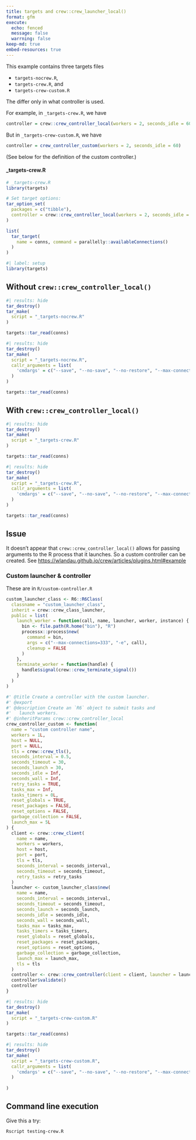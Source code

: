 ```yaml
---
title: targets and crew::crew_launcher_local()
format: gfm
execute:
  echo: fenced
  message: false
  warrning: false
keep-md: true
embed-resources: true
---
```


This example contains three targets files 

* `targets-nocrew.R`,
* `targets-crew.R`, and 
* `targets-crew-custom.R`

The differ only in what controller is used.

For example, in `_targets-crew.R`, we have

```r
controller = crew::crew_controller_local(workers = 2, seconds_idle = 60)
```

But in `_targets-crew-custom.R`, we have

```r
controller = crew_controller_custom(workers = 2, seconds_idle = 60)
```

(See below for the definition of the custom controller.)

#### _targets-crew.R

```r
# _targets-crew.R
library(targets)

# Set target options:
tar_option_set(
  packages = c("tibble"), 
  controller = crew::crew_controller_local(workers = 2, seconds_idle = 60)
)

list(
  tar_target(
    name = conns, command = parallelly::availableConnections()
  )
)
```

```r
#| label: setup
library(targets)
```

## Without `crew::crew_controller_local()`

```r
#| results: hide 
tar_destroy()
tar_make(
  script = "_targets-nocrew.R"
)
```


```r
targets::tar_read(conns)
```

```r
#| results: hide 
tar_destroy()
tar_make(
  script = "_targets-nocrew.R",
  callr_arguments = list(
    'cmdargs' = c("--save", "--no-save", "--no-restore", "--max-connections=400")
  )
)
```


```r
targets::tar_read(conns)
```

## With `crew::crew_controller_local()`

```r
#| results: hide 
tar_destroy()
tar_make(
  script = "_targets-crew.R"
)
```

```r
targets::tar_read(conns)
```

```r
#| results: hide 
tar_destroy()
tar_make(
  script = "_targets-crew.R",
  callr_arguments = list(
    'cmdargs' = c("--save", "--no-save", "--no-restore", "--max-connections=400")
  )
)
```

```r
targets::tar_read(conns)
```

## Issue

It doesn't appear that `crew::crew_controller_local()` allows for passing arguments to the 
R process that it launches.  So a custom controller can be created.
See <https://wlandau.github.io/crew/articles/plugins.html#example>

### Custom launcher & controller

These are in `R/custom-controller.R`

```r
custom_launcher_class <- R6::R6Class(
  classname = "custom_launcher_class",
  inherit = crew::crew_class_launcher,
  public = list(
    launch_worker = function(call, name, launcher, worker, instance) {
      bin <- file.path(R.home("bin"), "R")
      processx::process$new(
        command = bin,
        args = c("--max-connections=333", "-e", call),
        cleanup = FALSE
      )
    },
    terminate_worker = function(handle) {
      handle$signal(crew::crew_terminate_signal())
    }
  )
)
```

```r
#' @title Create a controller with the custom launcher.
#' @export
#' @description Create an `R6` object to submit tasks and
#'   launch workers.
#' @inheritParams crew::crew_controller_local
crew_controller_custom <- function(
  name = "custom controller name",
  workers = 1L,
  host = NULL,
  port = NULL,
  tls = crew::crew_tls(),
  seconds_interval = 0.5,
  seconds_timeout = 30,
  seconds_launch = 30,
  seconds_idle = Inf,
  seconds_wall = Inf,
  retry_tasks = TRUE,
  tasks_max = Inf,
  tasks_timers = 0L,
  reset_globals = TRUE,
  reset_packages = FALSE,
  reset_options = FALSE,
  garbage_collection = FALSE,
  launch_max = 5L
) {
  client <- crew::crew_client(
    name = name,
    workers = workers,
    host = host,
    port = port,
    tls = tls,
    seconds_interval = seconds_interval,
    seconds_timeout = seconds_timeout,
    retry_tasks = retry_tasks
  )
  launcher <- custom_launcher_class$new(
    name = name,
    seconds_interval = seconds_interval,
    seconds_timeout = seconds_timeout,
    seconds_launch = seconds_launch,
    seconds_idle = seconds_idle,
    seconds_wall = seconds_wall,
    tasks_max = tasks_max,
    tasks_timers = tasks_timers,
    reset_globals = reset_globals,
    reset_packages = reset_packages,
    reset_options = reset_options,
    garbage_collection = garbage_collection,
    launch_max = launch_max,
    tls = tls
  )
  controller <- crew::crew_controller(client = client, launcher = launcher)
  controller$validate()
  controller
}
```


```r
#| results: hide 
tar_destroy()
tar_make(
  script = "_targets-crew-custom.R"
)
```

```r
targets::tar_read(conns)
```

```r
#| results: hide 
tar_destroy()
tar_make(
  script = "_targets-crew-custom.R",
  callr_arguments = list(
    'cmdargs' = c("--save", "--no-save", "--no-restore", "--max-connections=400")
  )
  
)
```

## Command line execution

Give this a try:

```
Rscript testing-crew.R
```
